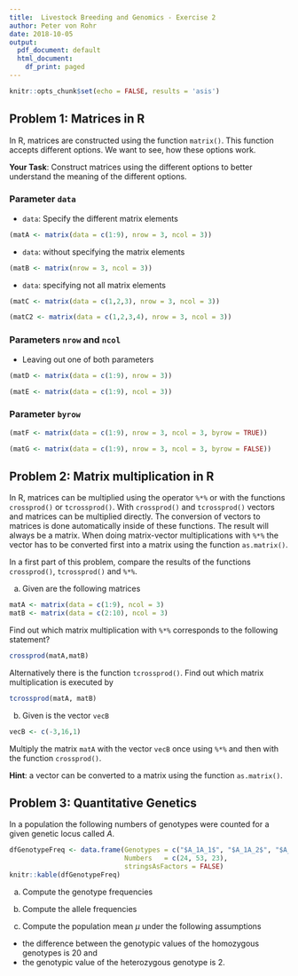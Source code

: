```yaml
---
title:  Livestock Breeding and Genomics - Exercise 2
author: Peter von Rohr
date: 2018-10-05
output: 
  pdf_document: default
  html_document:
    df_print: paged
---
```


```r
knitr::opts_chunk$set(echo = FALSE, results = 'asis')
```


## Problem 1: Matrices in R
In R, matrices are constructed using the function `matrix()`. This function accepts different options. We want to see, how these options work.

__Your Task__: Construct matrices using the different options to better understand the meaning of the different options.


### Parameter `data`
* `data`: Specify the different matrix elements
```r
(matA <- matrix(data = c(1:9), nrow = 3, ncol = 3))
```

* `data`: without specifying the matrix elements
```r
(matB <- matrix(nrow = 3, ncol = 3))
```

* `data`: specifying not all matrix elements
```r
(matC <- matrix(data = c(1,2,3), nrow = 3, ncol = 3))
```

```r
(matC2 <- matrix(data = c(1,2,3,4), nrow = 3, ncol = 3))
```


### Parameters `nrow` and `ncol`
* Leaving out one of both parameters

```r
(matD <- matrix(data = c(1:9), nrow = 3))
```

```r
(matE <- matrix(data = c(1:9), ncol = 3))
```

### Parameter `byrow`
```r
(matF <- matrix(data = c(1:9), nrow = 3, ncol = 3, byrow = TRUE))
```

```r
(matG <- matrix(data = c(1:9), nrow = 3, ncol = 3, byrow = FALSE))
```


## Problem 2: Matrix multiplication in R
In R, matrices can be multiplied using the operator `%*%` or with the functions `crossprod()` or `tcrossprod()`. With `crossprod()` and `tcrossprod()` vectors and matrices can be multiplied directly. The conversion of vectors to matrices is done automatically inside of these functions. The result will always be a matrix. When doing matrix-vector multiplications with `%*%` the vector has to be converted first into a matrix using the function `as.matrix()`.

In a first part of this problem, compare the results of the functions `crossprod()`, `tcrossprod()` and `%*%`. 

a) Given are the following matrices

```r
matA <- matrix(data = c(1:9), ncol = 3)
matB <- matrix(data = c(2:10), ncol = 3)
```

Find out which matrix multiplication with `%*%` corresponds to the following statement?

```r
crossprod(matA,matB)
```

Alternatively there is the function `tcrossprod()`. Find out which matrix multiplication is executed by

```r
tcrossprod(matA, matB)
```


b) Given is the vector `vecB`

```r
vecB <- c(-3,16,1)
```

Multiply the matrix `matA` with the vector `vecB` once using `%*%` and then with the function `crossprod()`.

__Hint__: a vector can be converted to a matrix using the function `as.matrix()`.



## Problem 3: Quantitative Genetics
In a population the following numbers of genotypes were counted for a given genetic locus called $A$. 

```r
dfGenotypeFreq <- data.frame(Genotypes = c("$A_1A_1$", "$A_1A_2$", "$A_2A_2$"),
                             Numbers   = c(24, 53, 23),
                             stringsAsFactors = FALSE)
knitr::kable(dfGenotypeFreq)
```

a) Compute the genotype frequencies

b) Compute the allele frequencies

c) Compute the population mean $\mu$ under the following assumptions

* the difference between the genotypic values of the homozygous genotypes is $20$ and
* the genotypic value of the heterozygous genotype is $2$.

